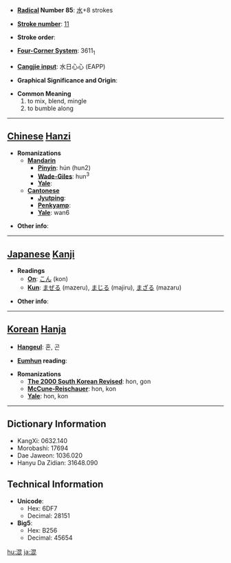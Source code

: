 * '''[[Wiktionary:Chinese radical index| Radical]] Number 85''': [[Wiktionary:Chinese radical index 水|水]]+8 strokes

* '''[[Wiktionary:Chinese total strokes index|Stroke number]]''': [[Wiktionary:Chinese total strokes index 11|11]]

* '''Stroke order''': 

* '''[[Wiktionary:Chinese four corner index|Four-Corner System]]''': 3611<sub>1</sub>

* '''[[Wiktionary:Chinese Cangjie index|Cangjie input]]''': 水日心心 (EAPP)

* '''Graphical Significance and Origin''': 

* '''Common Meaning'''
*#to mix, blend, mingle
*# to bumble along


----

== [[Chinese]] [[Hanzi]] ==

* '''Romanizations'''
** '''[[Mandarin]]'''
*** '''[[Pinyin]]''': hún (hun2)
*** '''[[Wade-Giles]]''': hun<sup>3</sup>
*** '''[[Yale]]''': 
** '''[[Cantonese]]'''
*** '''[[Jyutping]]''':
*** '''[[Penkyamp]]''': 
*** '''[[Yale]]''': wan6

* '''Other info''': 

----

== [[Japanese]] [[Kanji]] ==

* '''Readings'''
** '''[[On]]''': [[こん]] (kon)
** '''[[Kun]]''': [[まぜる]] (mazeru), [[まじる]] (majiru), [[まざる]] (mazaru)

* '''Other info''':  

----

== [[Korean]] [[Hanja]] ==

* '''[[Hangeul]]''': 혼, 곤

* '''[[Eumhun]] reading''': 

* '''Romanizations'''
** '''[[The 2000 South Korean Revised Romanization|The 2000 South Korean Revised]]''': hon, gon
** '''[[McCune-Reischauer]]''': hon, kon
** '''[[Yale]]''': hon, kon

----

== Dictionary Information ==

* KangXi: 0632.140
* Morobashi: 17694
* Dae Jaweon: 1036.020
* Hanyu Da Zidian: 31648.090

== Technical Information ==

* '''Unicode''':
** Hex: 6DF7
** Decimal: 28151
* '''Big5''':
** Hex: B256
** Decimal: 45654

[[hu:混]]
[[ja:混]]